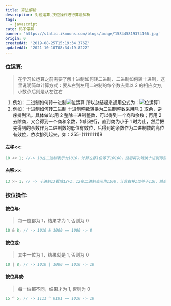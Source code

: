 ```yaml
---
title: 算法解析
description: 对位运算,按位操作进行算法解析
tags:
  - javascript
catg: 码不停蹄
banner: 'https://static.ikmoons.com/blogs/image/158445819374166.jpg'
origin: 0
createdAt: '2019-08-25T15:19:34.376Z'
updatedAt: '2021-10-10T08:34:19.822Z'
---
```


### 位运算:
> 在学习位运算之前需要了解十进制如何转二进制，二进制如何转十进制，这里说明简单计算方式：要从右到左用二进制的每个数去乘以 2 的相应次方,小数点后则是从左往右
1. 例如：二进制如何转十进制![位运算](https://img.ikmoons.com/blogs/image/bit-operation_1566745662191.png)
所以总结起来通用公式为：![位运算1](https://img.ikmoons.com/blogs/image/bit-operation-1_1566745919822.gif)
2. 例如：十进制如何转二进制
十进制整数转换为二进制整数采用除 2 取余，逆序排列法。具体做法:用 2 整除十进制整数，可以得到一个商和余数；再用 2 去除商，又会得到一个商和余数，如此进行，直到商为小于 1 时为止，然后把先得到的余数作为二进制数的低位有效位，后得到的余数作为二进制数的高位有效位，依次排列起来。如：255=(11111111)B 
#### **左移&lt;&lt;**:
```javascript
10 << 1; //-> 10在二进制表示为1010，计算左移1位等于10100，然后再次转换十进制得到20
```

#### **右移&gt;&gt;**:
```javascript
13 >> 1; // -> 十进制13看成12+1，12在二进制表示为‭1100‬，计算右移1位等于110，然后再次转换十进制得到
```

### **按位操作**:
#### **按位与**:
> 每一位都为 1，结果才为 1, 否则为 0
```javascript
10 & 8; // -> 1010 & 1000 == 1000 -> 8
```

#### **按位或**:
> 其中一位为 1，结果就是 1, 否则为 0
```javascript
10 | 8; // -> 1010 | 1000 == 1010 -> 10
```

#### **按位异或**:
> 每一位都不同，结果才为 1, 否则为 0
```javascript
15 ^ 5; // -> ‭1111‬ ^ ‭0101‬ == 1010‬ -> 10
```
